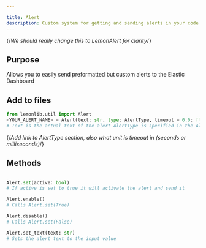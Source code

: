 ```yaml
---

title: Alert
description: Custom system for getting and sending alerts in your code
---
```

{/*We should really change this to LemonAlert for clarity*/}

## Purpose
Allows you to easily send preformatted but custom alerts to the Elastic Dashboard

## Add to files

```py
from lemonlib.util import Alert
<YOUR_ALERT_NAME> = Alert(text: str, type: AlertType, timeout = 0.0: float, elasticnoti = True: bool)
# Text is the actual text of the alert AlertType is specified in the AlertType section, timeout is how long it should stay on the screen (will be multiplied by a 1000, defaults to 3000) and elasticnoti represents if it should be sent to Elastic Dashboard or not

```
{/*Add link to AlertType section, also what unit is timeout in (seconds or milliseconds)*/}

## Methods

```py

Alert.set(active: bool)
# If active is set to true it will activate the alert and send it

Alert.enable()
# Calls Alert.set(True)

Alert.disable()
# Calls Alert.set(False)

Alert.set_text(text: str)
# Sets the alert text to the input value

```

